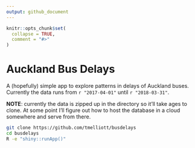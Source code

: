 ```yaml
---
output: github_document
---
```


<!-- README.md is generated from README.Rmd. Please edit that file -->

```r
knitr::opts_chunk$set(
  collapse = TRUE,
  comment = "#>"
)
```

# Auckland Bus Delays

A (hopefully) simple app to explore patterns in delays of Auckland buses.
Currently the data runs from `r "2017-04-01"` until `r "2018-03-31"`.


__NOTE__: currently the data is zipped up in the directory so it'll take ages to clone. At some point I'll figure out how to host the database in a cloud somewhere and serve from there.

```bash
git clone https://github.com/tmelliott/busdelays
cd busdelays
R -e "shiny::runApp()"
```
